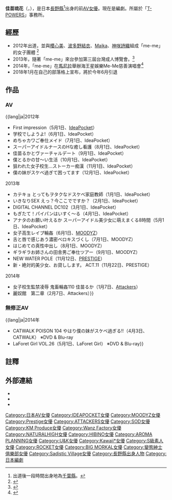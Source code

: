 {{AV女優
|名前=佳苗 るか
|ふりがな=かなえ るか
|画像ファイル=
|画像コメント=
|別名=
|愛称={{lang|ja|るーちゃん}}
|生年=1993
|生月=3
|生日=4
|没年=
|没月=
|没日=
|出身地={{JPN}}[[千葉縣|千葉縣]]→[[長野縣|長野縣]]
|血液型=[[血型|O型]]
|民族=
|瞳の色=
|毛髪の色=
|時点=2013年
|身長=148.6
|体重=
|バスト=84
|ウエスト=59
|ヒップ=85
|カップ=D65
|身体備考=
|ジャンル=[[AV|AV]]
|AV出演期間=2012年 - 2018年
|専属契約=
|活動備考=
|他の活動=
|その他=
}}

'''佳苗琉花'''（{{lang-ja|佳苗 るか}}，{{bd|1993年|3月4日}}），是日本[[長野縣|長野縣]]<ref>出道後一段時間出身地為[[千葉縣|千葉縣]]。</ref>出身的前[[AV女優|AV女優]]。現在是編劇。所屬於「[[T-POWERS|T-POWERS]]」事務所。

==經歷==
*2012年出道，並與[[櫻心美|櫻心美]]、[[波多野結衣|波多野結衣]]、[[Maika|Maika]]、[[神咲詩織|神咲詩織]]組成「me-me」的女子團體 <ref>{{Cite web |url=http://www.me-me.asia/index.php |title=me-me官方網站 |access-date=2014-05-23 |archive-date=2017-07-07 |archive-url=https://web.archive.org/web/20170707134110/http://www.me-me.asia/index.php |dead-url=no }}</ref>
*2013年，隨著「me-me」來台參加第三屆台灣成人博覽會。<ref>{{Cite web |url=http://paulchan.com.tw/wp/newest/2013adult/ |title=第三屆台灣成人博覽會 - 博展國際有限公司 |accessdate=2014-07-12 |archive-date=2014-07-14 |archive-url=https://web.archive.org/web/20140714143354/http://paulchan.com.tw/wp/newest/2013adult/ |dead-url=no }}</ref>
*2014年，「me-me」在[[馬尼拉|馬尼拉]]舉辦海王星娛樂Me-Me慈善演唱會<ref>{{Cite web |url=http://e.gmw.cn/2014-05/19/content_11361472.htm/ |title=愛與美的慈善盛宴 海王星娛樂Me-Me慈善演唱會 |accessdate=2014-05-23 |archive-date=2014-05-23 |archive-url=https://web.archive.org/web/20140523230510/http://e.gmw.cn/2014-05/19/content_11361472.htm |dead-url=no }}</ref>
*2018年1月在自己的部落格上宣布，將於今年6月引退

==作品==
===AV===
;{{lang|ja|2012年
* First impression（5月1日、[[IdeaPocket|IdeaPocket]]）
* 学校でしようよ!（6月1日、IdeaPocket）
* めちゃカワご奉仕メイド（7月1日、IdeaPocket）
* スーパーアイドルナースのHな癒し看護（8月1日、IdeaPocket）
* 佳苗るかとヴァーチャルデート（9月1日、IdeaPocket）
* 僕とるかの甘〜い生活（10月1日、IdeaPocket）
* 狙われた女子校生…ストーカー痴漢（11月1日、IdeaPocket）
* 僕の妹がスケベ過ぎて困ってます（12月1日、IdeaPocket）
;2013年
* カテキョ とってもヲタクなドスケベ家庭教師（1月1日、IdeaPocket）
* いきなりSEX えっ？今ここでですか？（2月1日、IdeaPocket）
* DIGITAL CHANNEL DC102（3月1日、IdeaPocket）
* もぎたて！パイパンはいすく〜る（4月1日、IdeaPocket）
* アナタのお願い叶えるか スーパーアイドル美少女に萌えまくる8時間（5月1日、IdeaPocket）
* 女子高生レイプ輪姦（6月1日、[[MOODYZ|MOODYZ]]）
* 舌と唇で感じあう濃密ベロキスづくし（7月1日、MOODYZ）
* はじめての真性中出し（8月1日、MOODYZ）
* ギラギラお姉さんの田舎男ご奉仕ツアー（9月1日、MOODYZ）
* NEW WATER POLE（11月12日、[[PRESTIGE|PRESTIGE]]）
* 新・絶対的美少女、お貸しします。 ACT.11（11月22日、PRESTIGE）
;2014年
* 女子校生監禁凌辱 鬼畜輪姦110 佳苗るか（1月7日、[[Attackers|Attackers]]）
* 麗奴館　第二章（2月7日、Attackers）}}　

===無修正AV===
;{{lang|ja|2014年
* CATWALK POISON 104 やはり僕の妹がスケベ過ぎる!!（4月3日、CATWALK） ※DVD & Blu-ray 
*LaForet Girl VOL.26（5月1日、LaForet Girl） ※DVD & Blu-ray}}

==註釋==
{{reflist}}

==外部連結==
* {{lang|ja|[http://blog.livedoor.jp/kanae_ruka/ お願いかなえるか]}}
* {{Twitter|rukaKANAE}}
* {{Instagram|ruka_kanae}}

{{DEFAULTSORT:kanae ruka}}

[[Category:日本AV女優|Category:日本AV女優]]
[[Category:IDEAPOCKET女優|Category:IDEAPOCKET女優]]
[[Category:MOODYZ女優|Category:MOODYZ女優]]
[[Category:Prestige女優|Category:Prestige女優]]
[[Category:ATTACKERS女優|Category:ATTACKERS女優]]
[[Category:SOD女優|Category:SOD女優]]
[[Category:KM_Produce女優|Category:KM Produce女優]]
[[Category:Wanz_Factory女優|Category:Wanz Factory女優]]
[[Category:NATURALHIGH女優|Category:NATURALHIGH女優]]
[[Category:HIBINO女優|Category:HIBINO女優]]
[[Category:AROMA_PLANNING女優|Category:AROMA PLANNING女優]]
[[Category:U&K女優|Category:U&K女優]]
[[Category:Kawaii*女優|Category:Kawaii*女優]]
[[Category:S級素人女優|Category:S級素人女優]]
[[Category:ROCKET女優|Category:ROCKET女優]]
[[Category:BIG_MORKAL女優|Category:BIG MORKAL女優]]
[[Category:變態紳士俱樂部女優|Category:變態紳士俱樂部女優]]
[[Category:Sadistic_Village女優|Category:Sadistic Village女優]]
[[Category:長野縣出身人物|Category:長野縣出身人物]]
[[Category:日本編劇|Category:日本編劇]]
